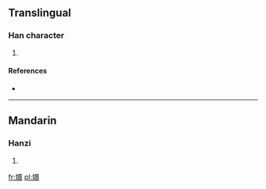 ==Translingual==

===Han character===
{{Han char|rn=38|rad=女|as=17|sn=20|four=|canj=女竹日廿 (VHAT)}}

# {{defn|Han|sort=女17}}

====References====
* {{Han ref|kx=0274.050|dkj=06888|dj=0542.210|hdz=21090.100|uh=5B42|ud=23362}}

----

==Mandarin==

===Hanzi===
{{cmn-hanzi|pin=[[jiǎo]] ([[jiao3]])|wg=chiao<sup>3</sup>}}

# {{defn|lang=cmn|sort=女17}}

[[fr:孂]]
[[pl:孂]]